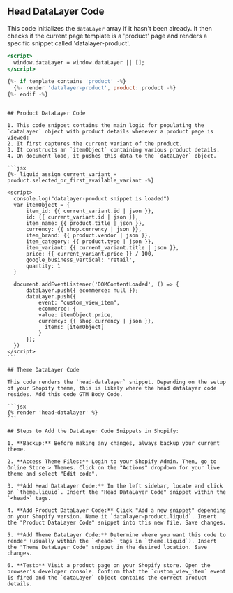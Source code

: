 ## Head DataLayer Code

This code initializes the `dataLayer` array if it hasn't been already. It then checks if the current page template is a 'product' page and renders a specific snippet called 'datalayer-product'.

```jsx
<script>
  window.dataLayer = window.dataLayer || [];
</script>

{%- if template contains 'product' -%}
  {%- render 'datalayer-product', product: product -%}
{%- endif -%}
```

````

## Product DataLayer Code

1. This code snippet contains the main logic for populating the `dataLayer` object with product details whenever a product page is viewed:
2. It first captures the current variant of the product.
3. It constructs an `itemObject` containing various product details.
4. On document load, it pushes this data to the `dataLayer` object.

```jsx
{%- liquid assign current_variant = product.selected_or_first_available_variant -%}

<script>
  console.log("datalayer-product snippet is loaded")
  var itemObject = {
      item_id: {{ current_variant.id | json }},
      id: {{ current_variant.id | json }},
      item_name: {{ product.title | json }},
      currency: {{ shop.currency | json }},
      item_brand: {{ product.vendor | json }},
      item_category: {{ product.type | json }},
      item_variant: {{ current_variant.title | json }},
      price: {{ current_variant.price }} / 100,
      google_business_vertical: 'retail',
      quantity: 1
  }

  document.addEventListener('DOMContentLoaded', () => {
      dataLayer.push({ ecommerce: null });
      dataLayer.push({
          event: "custom_view_item",
          ecommerce: {
          value: itemObject.price,
          currency: {{ shop.currency | json }},
            items: [itemObject]
          }
      });
  })
</script>
```

## Theme DataLayer Code

This code renders the `head-datalayer` snippet. Depending on the setup of your Shopify theme, this is likely where the head datalayer code resides. Add this code GTM Body Code.

```jsx
{% render 'head-datalayer' %}
```

## Steps to Add the DataLayer Code Snippets in Shopify:

1. **Backup:** Before making any changes, always backup your current theme.

2. **Access Theme Files:** Login to your Shopify Admin. Then, go to Online Store > Themes. Click on the "Actions" dropdown for your live theme and select "Edit code".

3. **Add Head DataLayer Code:** In the left sidebar, locate and click on `theme.liquid`. Insert the "Head DataLayer Code" snippet within the `<head>` tags.

4. **Add Product DataLayer Code:** Click "Add a new snippet" depending on your Shopify version. Name it `datalayer-product.liquid`. Insert the "Product DataLayer Code" snippet into this new file. Save changes.

5. **Add Theme DataLayer Code:** Determine where you want this code to render (usually within the `<head>` tags in `theme.liquid`). Insert the "Theme DataLayer Code" snippet in the desired location. Save changes.

6. **Test:** Visit a product page on your Shopify store. Open the browser's developer console. Confirm that the `custom_view_item` event is fired and the `dataLayer` object contains the correct product details.
````

